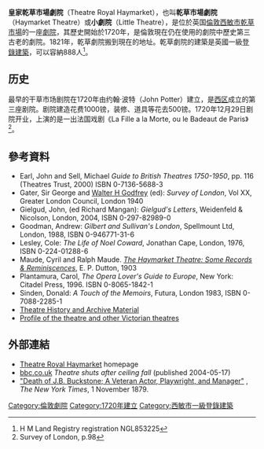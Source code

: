 {{expand English|time=2019-11-30T01:21:18+00:00}}
{{Infobox Theatre
|name           = Haymarket Theatre
|image          = 2008 Haymarket Theatre.JPG
|caption        = 2008年摄
|address        = [[乾草市場_(倫敦)|乾草市場]]萨福克街
|city           = [[伦敦|伦敦]]
|country        = 英国
|publictransit  = {{rint|london|underground}} [[皮卡迪利圆环|皮卡迪利圆环]]
|designation    = 一级[[登录建筑|登录建筑]]
|coordinates    = {{coord|51.508611|-0.131667|type:landmark|display=inline,title}}
|architect      = [[约翰·纳什_(建筑师)|约翰·纳什]]
|owner          = [[阿卡斯工业|阿卡斯娱乐]]
|operator       = 阿卡斯娱乐<ref>{{cite web|url=http://www.trh.co.uk/about-is|title=About Us - Theatre Royal Haymarket|access-date=17 April 2020}}{{Dead link}}</ref>
|capacity       = 888（4层）
|type           = [[西区剧院|西区剧院]]
|opened         = {{Start date and age|1821|07|04|df=yes}}（当前建筑）
|yearsactive    = 1720年至今
|rebuilt        = 1879：舞台、移除乐队席<br/>1904：观众席<br/>1994：大修
|closed         =
|othernames     = 1720: Little Theatre<br/>1767: Theatre Royal
|production     = 
|currentuse     =
|website        = [http://www.trh.co.uk www.trh.co.uk]
}}
'''皇家乾草市場劇院'''（Theatre Royal Haymarket），也叫'''乾草市場劇院'''（Haymarket Theatre）或'''小劇院'''（Little Theatre），是位於英国[[倫敦|倫敦]][[西敏市|西敏市]][[乾草市場_(倫敦)|乾草市場]]的一座[[劇院|劇院]]，其歷史開始於1720年，是倫敦現在仍在使用的劇院中歷史第三古老的劇院。1821年，乾草劇院搬到現在的地址。乾草劇院的建築是英國一級[[登錄建築|登錄建築]]，可以容納888人<ref>H M Land Registry registration NGL853225</ref>。

==历史==

最早的干草市场剧院在1720年由约翰·波特（John Potter）建立，是[[西区剧院|西区]]成立的第三座剧院。剧院建造花费1000镑，装修、道具等花去500镑。1720年12月29日剧院开业，上演的是一出法国戏剧《La Fille a la Morte, ou le Badeaut de Paris》<ref name=London>Survey of London, p.98</ref>。

==參考資料==
{{reflist}}
* Earl, John and Sell, Michael ''Guide to British Theatres 1750-1950'', pp. 116 (Theatres Trust,  2000) ISBN 0-7136-5688-3
* Gater, Sir George and [[Walter_Godfrey|Walter H Godfrey]] (ed): ''Survey of London'', Vol XX, Greater London Council, London 1940
* Gielgud, John, (ed Richard Mangan): ''Gielgud's Letters'', Weidenfeld & Nicolson, London, 2004, ISBN 0-297-82989-0
* Goodman, Andrew: ''Gilbert and Sullivan's London'', Spellmount Ltd, London, 1988, ISBN 0-946771-31-6
* Lesley, Cole: ''The Life of Noel Coward'', Jonathan Cape, London, 1976, ISBN 0-224-01288-6
* Maude, Cyril and Ralph Maude.  [http://books.google.com/books?id=KWkuAAAAYAAJ ''The Haymarket Theatre: Some Records & Reminiscences''], E. P. Dutton, 1903
* Plantamura, Carol, ''The Opera Lover's Guide to Europe'', New York: Citadel Press, 1996. ISBN 0-8065-1842-1
* Sinden, Donald: ''A Touch of the Memoirs'', Futura, London 1983, ISBN 0-7088-2285-1
* [https://web.archive.org/web/20160518053934/http://www.arthurlloyd.co.uk/TheatreRoyalHaymarket.htm Theatre History and Archive Material]
* [http://www.victorianweb.org/mt/theaters/pva234.html Profile of the theatre and other Victorian theatres] {{Wayback|url=http://www.victorianweb.org/mt/theaters/pva234.html |date=20120415043316 }}

==外部連結==
{{Commons category|Haymarket Theatre}}
* [http://www.trh.co.uk/ Theatre Royal Haymarket] {{Wayback|url=http://www.trh.co.uk/ |date=20211108075133 }} homepage
* [http://news.bbc.co.uk/1/hi/england/london/3722691.stm bbc.co.uk] {{Wayback|url=http://news.bbc.co.uk/1/hi/england/london/3722691.stm |date=20070129083144 }} ''Theatre shuts after ceiling fall'' (published 2004-05-17)
*[http://query.nytimes.com/gst/abstract.html?res=9500E6D71F3FE63BBC4953DFB7678382669FDE "Death of J.B. Buckstone; A Veteran Actor, Playwright, and Manager"] {{Wayback|url=http://query.nytimes.com/gst/abstract.html?res=9500E6D71F3FE63BBC4953DFB7678382669FDE |date=20160304073802 }}, ''The New York Times'', 1 November 1879.

{{倫敦地標}}
{{normdaten}}
[[Category:倫敦劇院|Category:倫敦劇院]]
[[Category:1720年建立|Category:1720年建立]]
[[Category:西敏市一級登錄建築|Category:西敏市一級登錄建築]]
